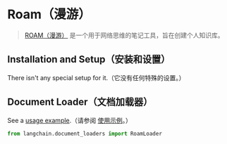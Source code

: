 # Roam（漫游）

> [ROAM（漫游）](https://roamresearch.com/) 是一个用于网络思维的笔记工具，旨在创建个人知识库。
 
## Installation and Setup（安装和设置）

There isn't any special setup for it.（它没有任何特殊的设置。）



## Document Loader（文档加载器）

See a [usage example](/docs/modules/data_connection/document_loaders/integrations/roam.html).（请参阅 [使用示例](/docs/modules/data_connection/document_loaders/integrations/roam.html)。）

```python
from langchain.document_loaders import RoamLoader
```
